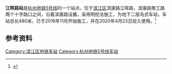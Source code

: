 
{{Infobox station
|name = 江晖路站
|eng_name = Jianghui Road Station
|linecolour = {{杭州地铁颜色|5|s}}
|image = 
|caption = 
|former = 
|code = 
|address = {{CHN}}[[杭州市|杭州市]][[滨江区|滨江区]]滨康路江晖路，滨康路聚工路
|coordinates = {{coord|30.183939|120.208831|display=inline,title}}
|structure = 地下车站
|interchange = 
|hall = 
|line = {{杭州地铁路线标志|5|full}}
|opened = 2020年4月23日
|platform = 1个岛式站台
|exits = 
|first = {{杭州地铁路线标志|5|short}}
: 往{{杭州地铁起讫站|5|left}}：06:09
: 往{{杭州地铁起讫站|5|right}}：06:23
|last = {{杭州地铁路线标志|5|short}}
: 往{{杭州地铁起讫站|5|left}}：22:50
: 往{{杭州地铁起讫站|5|right}}：23:50
|adjacent = {{Adjacent stations|system=HZM|line1=5c|left1=聚才路|right1=滨康路|note-mid1=← 小交路始发}}
}}

'''江晖路站'''是[[杭州地铁5号线|杭州地铁5号线]]的一个站点，位于[[滨江区|滨江区]]滨康路江晖路，滨康路聚工路两个十字路口之间，沿着滨康路设置，采用明挖法施工，为地下二层岛式车站，车站总长480米，已于2016年11月开始施工，并在2020年4月23日投入使用。<ref name="开工">{{cite web|url=http://weibo.com/5211979483/EhWDC7XTz | language= | title=杭州地铁5号线江晖路站开始施工 |publisher=杭州发布 |date=2016-11-18 |accessdate= }}</ref>

== 参考资料 ==
{{reflist}}

{{杭州地铁5号线}}
{{hangzhou-stub}}
[[Category:滨江区地铁车站|Category:滨江区地铁车站]]
[[Category:杭州地铁5号线车站|Category:杭州地铁5号线车站]]
